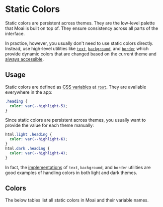 
<Meta title="Patterns/Color/Static" />

# Static Colors

Static colors are persistent across themes. They are the low-level palette
that Moai is built on top of. They ensure consistency across all parts of the
interface.

In practice, however, you usually don't need to use static colors directly.
Instead, use high-level utilities like [`text`][1], [`background`][2], and
[`border`][3] which provide dynamic colors that are changed based on the
current theme and [always accessible][4].

## Usage

Static colors are defined as [CSS variables][5] at [`root`][6]. They are
available everywhere in the app:

```css
.heading {
  color: var(--highlight-5);
}
```

Since static colors are persistent across themes, you usually want to provide
the value for each theme manually:

```css
html.light .heading {
  color: var(--highlight-6);
}
html.dark .heading {
  color: var(--highlight-4);
}
```

In fact, the [implementations][7] of `text`, `background`, and `border`
utilities are good examples of handling colors in both light and dark themes.

## Colors

The below tables list all static colors in Moai and their variable names.

<ColorStaticGrid />

[1]: /docs/patterns-color-text--docs
[2]: /docs/patterns-color-background--docs
[3]: /docs/patterns-color-border--docs
[4]: https://developer.mozilla.org/en-US/docs/Web/Accessibility/Understanding_WCAG/Perceivable/Color_contrast
[5]: https://developer.mozilla.org/en-US/docs/Web/CSS/Using_CSS_custom_properties
[6]: https://developer.mozilla.org/en-US/docs/Web/CSS/:root
[7]: https://github.com/moaijs/moai/blob/739a87de82bd061bb41f38c5a51a410b59944a3d/lib/core/src/text/text.module.css
